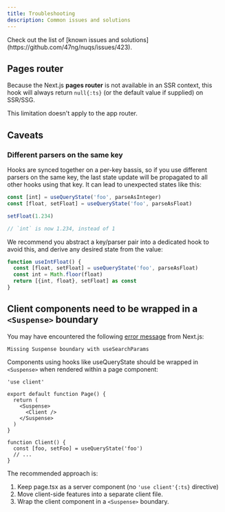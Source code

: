 ```yaml
---
title: Troubleshooting
description: Common issues and solutions
---
```


<Callout title="Tip">
  Check out the list of [known issues and solutions](https://github.com/47ng/nuqs/issues/423).
</Callout>

## Pages router

Because the Next.js **pages router** is not available in an SSR context, this
hook will always return `null{:ts}` (or the default value if supplied) on SSR/SSG.

This limitation doesn't apply to the app router.

## Caveats

### Different parsers on the same key

Hooks are synced together on a per-key bassis, so if you use different parsers
on the same key, the last state update will be propagated to all other hooks
using that key. It can lead to unexpected states like this:

```ts
const [int] = useQueryState('foo', parseAsInteger)
const [float, setFloat] = useQueryState('foo', parseAsFloat)

setFloat(1.234)

// `int` is now 1.234, instead of 1
```

We recommend you abstract a key/parser pair into a dedicated hook to avoid this,
and derive any desired state from the value:

```ts
function useIntFloat() {
  const [float, setFloat] = useQueryState('foo', parseAsFloat)
  const int = Math.floor(float)
  return [{int, float}, setFloat] as const
}
```

## Client components need to be wrapped in a `<Suspense>` boundary

You may have encountered the following [error message](https://nextjs.org/docs/messages/missing-suspense-with-csr-bailout)
from Next.js:

```
Missing Suspense boundary with useSearchParams
```

Components using hooks like useQueryState should be wrapped in `<Suspense>` when
rendered within a page component:

```tsx
'use client'

export default function Page() {
  return (
    <Suspense>
      <Client />
    </Suspense>
  )
}

function Client() {
  const [foo, setFoo] = useQueryState('foo')
  // ...
}
```

The recommended approach is:

1. Keep page.tsx as a server component (no `'use client'{:ts}` directive)
2. Move client-side features into a separate client file.
3. Wrap the client component in a `<Suspense>` boundary.

